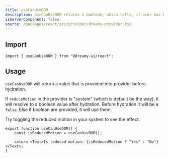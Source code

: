 ```yaml
---
title: useCanUseDOM
description: useCanUseDOM returns a boolean, which tells, if user has hydrated.
isServerComponent: false
source: /packages/react/src/provider/dreamy-provider.tsx
---
```


## Import

```tsx
import { useCanUseDOM } from "@dreamy-ui/react";
```

## Usage

`useCanUseDOM` will return a value that is provided into provider before hydration.

If `reduceMotion` in the provider is "system" (which is default by the way), it will resolve to a boolean value after hydration. Before hydration it will be a `false`. Else if boolean are provided, it will use them.

Try toggling the reduced motion in your system to see the effect.

<Wrapper>
	<useCanUseDOM />
</Wrapper>

```tsx
export function useCanUseDOM() {
	const isReducedMotion = useCanUseDOM();

	return <Text>Is reduced motion: {isReducedMotion ? "Yes" : "No"}</Text>;
}
```
